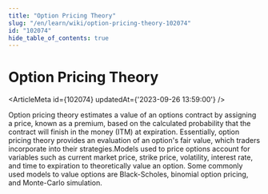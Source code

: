 ```yaml
---
title: "Option Pricing Theory"
slug: "/en/learn/wiki/option-pricing-theory-102074"
id: "102074"
hide_table_of_contents: true
---
```



# Option Pricing Theory

<ArticleMeta id={102074} updatedAt={'2023-09-26 13:59:00'} />
<div className='border-solid border-b border-t-0 my-4 border-[var(--ifm-color-gray-300)]' />

Option pricing theory estimates a value of an options contract by assigning a price, known as a premium, based on the calculated probability that the contract will finish in the money (ITM) at expiration. Essentially, option pricing theory provides an evaluation of an option's fair value, which traders incorporate into their strategies.Models used to price options account for variables such as current market price, strike price, volatility, interest rate, and time to expiration to theoretically value an option. Some commonly used models to value options are Black-Scholes, binomial option pricing, and Monte-Carlo simulation.
